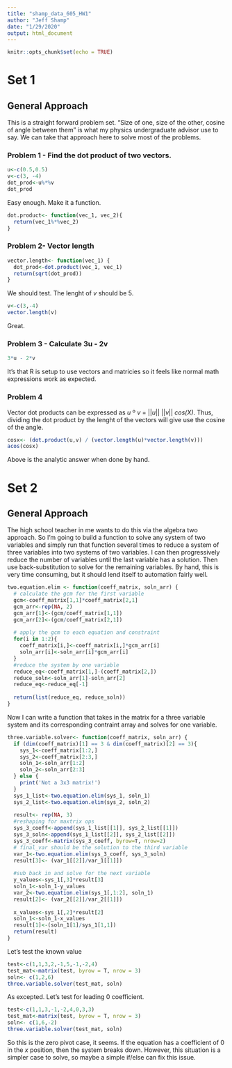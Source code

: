 ```yaml
---
title: "shamp_data_605_HW1"
author: "Jeff Shamp"
date: "1/29/2020"
output: html_document
---
```


```r
knitr::opts_chunk$set(echo = TRUE)
```
# Set 1 
## General Approach
This is a straight forward problem set. "Size of one, size of the other, cosine of angle between them" is what my physics
undergraduate advisor use to say. We can take that approach here to solve most of the problems. 

### Problem 1 - Find the dot product of two vectors. 
```r
u<-c(0.5,0.5)
v<-c(3, -4)
dot_prod<-u%*%v
dot_prod
```
Easy enough. Make it a function.
```r
dot.product<- function(vec_1, vec_2){
  return(vec_1%*%vec_2)
}
```


### Problem 2- Vector length 
```r
vector.length<- function(vec_1) {
  dot_prod<-dot.product(vec_1, vec_1)
  return(sqrt(dot_prod))
}
```

We should test. The lenght of *v* should be 5. 

```r
v<-c(3,-4)
vector.length(v)
```
Great. 

### Problem 3 - Calculate 3u - 2v
```r
3*u - 2*v
```
It's that R is setup to use vectors and matricies so it feels like normal math expressions work as expected. 

### Problem 4
Vector dot products can be expressed as *u* º *v* = ||*u*|| ||*v*|| *cos(X)*. Thus, dividing the dot product by the lenght of
the vectors will give use the cosine of the angle. 
```r
cosx<- (dot.product(u,v) / (vector.length(u)*vector.length(v)))
acos(cosx)
```
Above is the analytic answer when done by hand. 


# Set 2
## General Approach
The high school teacher in me wants to do this via the algebra two approach. So I'm going to build a function to solve any
system of two variables and simply run that function several times to reduce a system of three variables into two systems
of two variables. I can then progressively reduce the number of variables until the last variable has a solution.
Then use back-substitution to solve for the remaining variables. By hand, this is very time consuming, but it should lend itself
to automation fairly well. 

```r
two.equation.elim <- function(coeff_matrix, soln_arr) {
  # calculate the gcm for the first variable
  gcm<-coeff_matrix[1,1]*coeff_matrix[2,1]
  gcm_arr<-rep(NA, 2)
  gcm_arr[1]<-(gcm/coeff_matrix[1,1])
  gcm_arr[2]<-(gcm/coeff_matrix[2,1])
  
  # apply the gcm to each equation and constraint
  for(i in 1:2){
    coeff_matrix[i,]<-coeff_matrix[i,]*gcm_arr[i]
    soln_arr[i]<-soln_arr[i]*gcm_arr[i]
  } 
  #reduce the system by one variable
  reduce_eq<-coeff_matrix[1,]-(coeff_matrix[2,])
  reduce_soln<-soln_arr[1]-soln_arr[2]
  reduce_eq<-reduce_eq[-1]
  
  return(list(reduce_eq, reduce_soln))
}
```
Now I can write a function that takes in the matrix for a three variable system and its corresponding contraint array and solves 
for one variable. 

```r
three.variable.solver<- function(coeff_matrix, soln_arr) {
  if (dim(coeff_matrix)[1] == 3 & dim(coeff_matrix)[2] == 3){
    sys_1<-coeff_matrix[1:2,]
    sys_2<-coeff_matrix[2:3,]
    soln_1<-soln_arr[1:2]
    soln_2<-soln_arr[2:3]
  } else {
    print('Not a 3x3 matrix!')
  }
  sys_1_list<-two.equation.elim(sys_1, soln_1)
  sys_2_list<-two.equation.elim(sys_2, soln_2)
  
  result<- rep(NA, 3)
  #reshaping for maxtrix ops
  sys_3_coeff<-append(sys_1_list[[1]], sys_2_list[[1]])
  sys_3_soln<-append(sys_1_list[[2]], sys_2_list[[2]])
  sys_3_coeff<-matrix(sys_3_coeff, byrow=T, nrow=2)
  # final_var should be the solution to the third variable
  var_1<-two.equation.elim(sys_3_coeff, sys_3_soln)
  result[3]<- (var_1[[2]]/var_1[[1]])
  
  #sub back in and solve for the next variable
  y_values<-sys_1[,3]*result[3]
  soln_1<-soln_1-y_values
  var_2<-two.equation.elim(sys_1[,1:2], soln_1)
  result[2]<- (var_2[[2]]/var_2[[1]])
  
  x_values<-sys_1[,2]*result[2]
  soln_1<-soln_1-x_values
  result[1]<-(soln_1[1]/sys_1[1,1])
  return(result)
}
```

Let's test the known value
```r
test<-c(1,1,3,2,-1,5,-1,-2,4)
test_mat<-matrix(test, byrow = T, nrow = 3)
soln<- c(1,2,6)
three.variable.solver(test_mat, soln)
```

As excepted. Let's test for leading 0 coefficient.
```r
test<-c(1,1,3,-1,-2,4,0,3,3)
test_mat<-matrix(test, byrow = T, nrow = 3)
soln<- c(1,6,-2)
three.variable.solver(test_mat, soln)
```
So this is the zero pivot case, it seems. If the equation has a coefficient of 0 in the *x* position, then the system breaks
down. However, this situation is a simpler case to solve, so maybe a simple if/else can fix this issue. 




